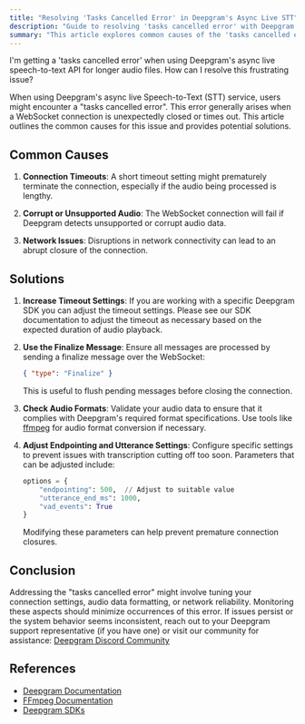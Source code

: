 ```yaml
---
title: "Resolving 'Tasks Cancelled Error' in Deepgram's Async Live STT"
description: "Guide to resolving 'tasks cancelled error' with Deepgram's async live speech-to-text API."
summary: "This article explores common causes of the 'tasks cancelled error' encountered when using Deepgram's async live speech-to-text API, such as connection timeouts, unsupported audio, or network issues. It provides potential solutions like increasing timeout settings and ensuring audio quality."
---
```


<CommunityQuestion>I'm getting a 'tasks cancelled error' when using Deepgram's async live speech-to-text API for longer audio files. How can I resolve this frustrating issue?</CommunityQuestion>

When using Deepgram's async live Speech-to-Text (STT) service, users might encounter a "tasks cancelled error". This error generally arises when a WebSocket connection is unexpectedly closed or times out. This article outlines the common causes for this issue and provides potential solutions.

## Common Causes

1. **Connection Timeouts**: A short timeout setting might prematurely terminate the connection, especially if the audio being processed is lengthy.

2. **Corrupt or Unsupported Audio**: The WebSocket connection will fail if Deepgram detects unsupported or corrupt audio data.

3. **Network Issues**: Disruptions in network connectivity can lead to an abrupt closure of the connection.

## Solutions

1. **Increase Timeout Settings**: If you are working with a specific Deepgram SDK you can adjust the timeout settings. 
   Please see our SDK documentation to adjust the timeout as necessary based on the expected duration of audio playback.

2. **Use the Finalize Message**: Ensure all messages are processed by sending a finalize message over the WebSocket:
   ```json
   { "type": "Finalize" }
   ```
   This is useful to flush pending messages before closing the connection.

3. **Check Audio Formats**: Validate your audio data to ensure that it complies with Deepgram's required format specifications. Use tools like [ffmpeg](https://ffmpeg.org/) for audio format conversion if necessary.

4. **Adjust Endpointing and Utterance Settings**: Configure specific settings to prevent issues with transcription cutting off too soon. Parameters that can be adjusted include:
   ```python
   options = {
       "endpointing": 500,  // Adjust to suitable value
       "utterance_end_ms": 1000,
       "vad_events": True
   }
   ```
   Modifying these parameters can help prevent premature connection closures.

## Conclusion

Addressing the "tasks cancelled error" might involve tuning your connection settings, audio data formatting, or network reliability. Monitoring these aspects should minimize occurrences of this error. If issues persist or the system behavior seems inconsistent, reach out to your Deepgram support representative (if you have one) or visit our community for assistance: [Deepgram Discord Community](https://discord.gg/deepgram)

## References

- [Deepgram Documentation](https://developers.deepgram.com)
- [FFmpeg Documentation](https://ffmpeg.org)
- [Deepgram SDKs](https://developers.deepgram.com/docs/deepgram-sdks)
